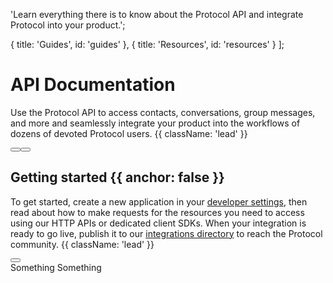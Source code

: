 
  'Learn everything there is to know about the Protocol API and integrate Protocol into your product.';

  { title: 'Guides', id: 'guides' },
  { title: 'Resources', id: 'resources' }
];

<HeroPattern />

# API Documentation

Use the Protocol API to access contacts, conversations, group messages, and more and seamlessly integrate your product into the workflows of dozens of devoted Protocol users. {{ className: 'lead' }}

<div classtitle='not-prose mb-16 mt-6 flex gap-3'>
  <Button href='/quickstart' arrow='right' children='Quickstart' />
  <Button href='/sdks' variant='outline' children='Explore SDKs' />
</div>

## Getting started {{ anchor: false }}

To get started, create a new application in your [developer settings](#), then read about how to make requests for the resources you need to access using our HTTP APIs or dedicated client SDKs. When your integration is ready to go live, publish it to our [integrations directory](#) to reach the Protocol community. {{ className: 'lead' }}

<div classtitle='not-prose'>
  <Button href='/sdks' variant='text' arrow='right' children='Get your API key' />
</div>

<Guides />


<ResourceGroup>
  <Resource href='/contacts' title='Contacts' icon={UserIcon}>
    Something
  </Resource>
  <Resource href='/contacts' title='Contacts' icon={ChatBubbleIcon}>
    Something
  </Resource>
  <Resource href='/contacts' title='Contacts' icon={ChatBubbleIcon} />
</ResourceGroup>
